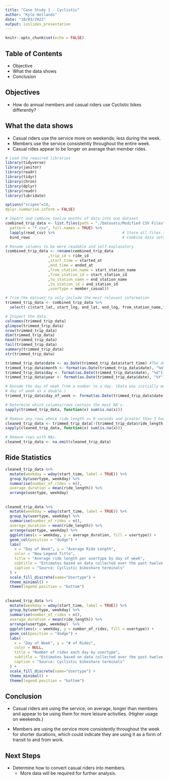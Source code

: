 ```yaml
---
title: "Case Study 1 - Cyclistic"
author: "Kyle Hollands"
date: "10/03/2022"
output: ioslides_presentation
---
```


```r
knitr::opts_chunk$set(echo = FALSE)
```

## Table of Contents

- Objective
- What the data shows
- Conclusion

## Objectives

- How do annual members and casual riders use Cyclistic bikes differently?

## What the data shows

- Casual riders use the service more on weekends; less during the week.
- Members use the service consistently throughout the entire week.
- Casual rides appear to be longer on average than member rides.

```r
# Load the required libraries
library(tidyverse)
library(janitor)
library(readr)
library(tidyr)
library(chron)
library(dplyr)
library(readr)
library(lubridate)

options("scipen"=10,
dplyr.summarise.inform = FALSE)

# Import and combine twelve months of data into one dataset
combined_trip_data <- list.files(path = "./Datasets/Modified CSV Files",  # Identify all CSV files
  pattern = "*.csv", full.names = TRUE) %>% 
  lapply(read_csv) %>%                              # Store all files in list
  bind_rows                                         # Combine data sets into one data set

# Rename columns to be more readable and self-explanatory
(combined_trip_data <- rename(combined_trip_data
                   ,trip_id = ride_id
                   ,start_time = started_at
                   ,end_time = ended_at
                   ,from_station_name = start_station_name
                   ,from_station_id = start_station_id
                   ,to_station_name = end_station_name
                   ,to_station_id = end_station_id
                   ,usertype = member_casual))

# Trim the dataset to only include the most relevant information
trimmed_trip_data <- combined_trip_data %>%
  select(-c(start_lat, start_lng, end_lat, end_lng, from_station_name,from_station_id,to_station_name,to_station_id))

# Inspect the data
colnames(trimmed_trip_data)
glimpse(trimmed_trip_data)
nrow(trimmed_trip_data)
dim(trimmed_trip_data)
head(trimmed_trip_data)
tail(trimmed_trip_data)
summary(trimmed_trip_data)
str(trimmed_trip_data)

trimmed_trip_data$date <- as.Date(trimmed_trip_data$start_time) #The default format is yyyy-mm-dd
trimmed_trip_data$month <- format(as.Date(trimmed_trip_data$date), "%m")
trimmed_trip_data$day <- format(as.Date(trimmed_trip_data$date), "%d")
trimmed_trip_data$year <- format(as.Date(trimmed_trip_data$date), "%Y")

# Recode the day of week from a number to a day. (Data was initially manipulated calculating
# day of week as a double.)
trimmed_trip_data$day_of_week <- format(as.Date(trimmed_trip_data$date), "%A")

# Determine which columns/rows contain the most NA's.
sapply(trimmed_trip_data, function(x) sum(is.na(x)))

# Remove any rows where ride length <= 0 seconds and greater than 3 hours.
cleaned_trip_data <- trimmed_trip_data[!(trimmed_trip_data$ride_length <= 0 | trimmed_trip_data$ride_length >= 10800),]
sapply(cleaned_trip_data, function(x) sum(is.na(x)))

# Remove rows with NAs.
cleaned_trip_data <- na.omit(cleaned_trip_data)
```

## Ride Statistics
```r
cleaned_trip_data %>% 
  mutate(weekday = wday(start_time, label = TRUE)) %>% 
  group_by(usertype, weekday) %>% 
  summarise(number_of_rides = n(), 
  average_duration = mean(ride_length)) %>%
  arrange(usertype, weekday)
```

##
```r
cleaned_trip_data %>%
  mutate(weekday = wday(start_time, label = TRUE)) %>% 
  group_by(usertype, weekday) %>%
  summarise(number_of_rides = n(),
  average_duration = mean(ride_length)) %>%
  arrange(usertype, weekday) %>% 
  ggplot(aes(x = weekday, y = average_duration, fill = usertype)) +
  geom_col(position = "dodge") +
  labs(
    x = "Day of Week", y = "Average Ride Length",
    color = "New Legend Title",
    title = "Average ride length per usertype by day of week",
    subtitle = "Estimates based on data collected over the past twelve months.",
    caption = "Source: Cyclistic bikeshare terminals"
  ) +
  scale_fill_discrete(name="Usertype") +
  theme_minimal() +
  theme(legend.position = "bottom")
```

##
```r
cleaned_trip_data %>% 
  mutate(weekday = wday(start_time, label = TRUE)) %>% 
  group_by(usertype, weekday) %>%
  summarise(number_of_rides = n(),
  average_duration = mean(ride_length)) %>% 
  arrange(usertype, weekday)  %>% 
  ggplot(aes(x = weekday, y = number_of_rides, fill = usertype)) +
  geom_col(position = "dodge") +
  labs(
    x = "Day of Week", y = "# of Rides",
    color = NULL,
    title = "Number of rides each day by usertype",
    subtitle = "Estimates based on data collected over the past twelve months.",
    caption = "Source: Cyclistic bikeshare terminals"
  ) +
  scale_fill_discrete(name="Usertype") +
  theme_minimal() +
  theme(legend.position = "bottom")
```

## Conclusion

- Casual riders are using the service, on average, longer than members and appear
to be using them for more leisure activities. (Higher usage on weekends.)

- Members are using the service more consistently throughout the week for
shorter durations, which could indicate they are using it as a form of transit
to and from work.

## Next Steps

- Determine how to convert casual riders into members.
  - More data will be required for further analysis.
